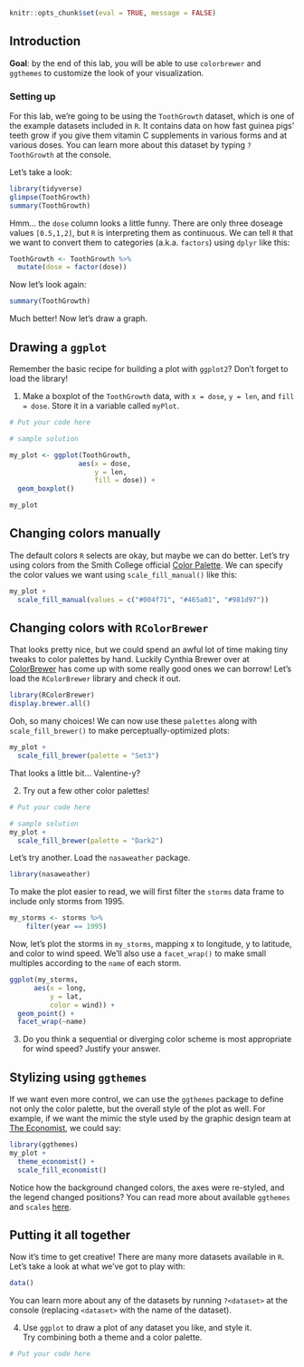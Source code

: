 ```r
knitr::opts_chunk$set(eval = TRUE, message = FALSE)
```

## Introduction

**Goal**: by the end of this lab, you will be able to use `colorbrewer` and `ggthemes` to customize the look of your visualization.

### Setting up
For this lab, we're going to be using the `ToothGrowth` dataset, which is one of the example datasets included in `R`. It contains data on how fast guinea pigs' teeth grow if you give them vitamin C supplements in various forms and at various doses. You can learn more about this dataset by typing `?ToothGrowth` at the console.

Let's take a look:

```r
library(tidyverse)
glimpse(ToothGrowth)
summary(ToothGrowth)
```

Hmm... the `dose` column looks a little funny. There are only three doseage values `[0.5,1,2]`, but `R` is interpreting them as continuous. We can tell `R` that we want to convert them to categories (a.k.a. `factors`) using `dplyr` like this:

```r
ToothGrowth <- ToothGrowth %>%
  mutate(dose = factor(dose))
```

Now let's look again:
```r
summary(ToothGrowth)
```

Much better! Now let's draw a graph.

## Drawing a `ggplot`
Remember the basic recipe for building a plot with `ggplot2`? Don't forget to load the library!

1. Make a boxplot of the `ToothGrowth` data, with `x = dose`, `y = len`, and `fill = dose`. Store it in a variable called `myPlot`.

```r

# Put your code here

```


```r
# sample solution 

my_plot <- ggplot(ToothGrowth, 
                 aes(x = dose, 
                     y = len, 
                     fill = dose)) + 
  geom_boxplot()

my_plot
```

## Changing colors manually
The default colors `R` selects are okay, but maybe we can do better. Let's try using colors from the Smith College official [Color Palette](https://www.smith.edu/about-smith/interactive-style-guide/color-palette). We can specify the color values we want using `scale_fill_manual()` like this:

```r
my_plot + 
  scale_fill_manual(values = c("#004f71", "#465a01", "#981d97"))
```

## Changing colors with `RColorBrewer`
That looks pretty nice, but we could spend an awful lot of time making tiny tweaks to color palettes by hand. Luckily Cynthia Brewer over at [ColorBrewer](http://colorbrewer2.org) has come up with some really good ones we can borrow! Let's load the `RColorBrewer` library and check it out. 

```r
library(RColorBrewer)
display.brewer.all()
```

Ooh, so many choices! We can now use these `palettes` along with `scale_fill_brewer()` to make perceptually-optimized plots:

```r
my_plot + 
  scale_fill_brewer(palette = "Set3")
```

That looks a little bit... Valentine-y?

2. Try out a few other color palettes!
```r
# Put your code here
```

```r
# sample solution
my_plot +
  scale_fill_brewer(palette = "Dark2")
```
Let's try another. Load the `nasaweather` package.
    
```r
library(nasaweather)
```

To make the plot easier to read, we will first filter the `storms` data frame to include only storms from 1995.

```r
my_storms <- storms %>%
    filter(year == 1995)
```

Now, let's plot the storms in `my_storms`, mapping x to longitude, y to latitude, and color to wind speed. We'll also use a `facet_wrap()` to make small multiples according to the `name` of each storm.

```r
ggplot(my_storms, 
      aes(x = long, 
          y = lat, 
          color = wind)) + 
  geom_point() + 
  facet_wrap(~name)
```

3. Do you think a sequential or diverging color scheme is most appropriate for wind speed? Justify your answer.

## Stylizing using `ggthemes`
If we want even more control, we can use the `ggthemes` package to define not only the color palette, but the overall style of the plot as well. For example, if we want the mimic the style used by the graphic design team at  [The Economist](http://www.economist.com), we could say:

```r
library(ggthemes)
my_plot + 
  theme_economist() + 
  scale_fill_economist()
```

Notice how the background changed colors, the axes were re-styled, and the legend changed positions? You can read more about available `ggthemes` and `scales` [here](https://cran.r-project.org/web/packages/ggthemes/vignettes/ggthemes.html).

## Putting it all together
Now it's time to get creative! There are many more datasets available in `R`. Let's take a look at what we've got to play with:

```r
data()
```

You can learn more about any of the datasets by running `?<dataset>` at the console (replacing `<dataset>` with the name of the dataset).

4. Use `ggplot` to draw a plot of any dataset you like, and style it.<br/> Try combining both a theme and a color palette.
```r
# Put your code here
```
